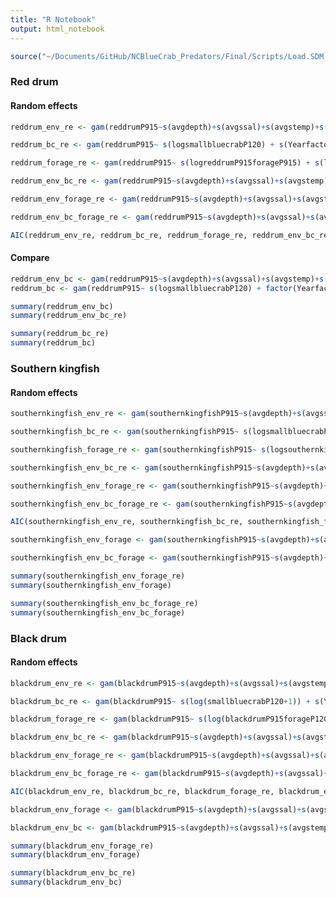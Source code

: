 ```yaml
---
title: "R Notebook"
output: html_notebook
---
```


```r
source("~/Documents/GitHub/NCBlueCrab_Predators/Final/Scripts/Load.SDM.Final.R")
```

### Red drum

#### Random effects
```r
reddrum_env_re <- gam(reddrumP915~s(avgdepth)+s(avgssal)+s(avgstemp)+s(avgsdo)+s(NoFishRest)+ s(Yearfactor, bs = "re"), family= tw(), data=df_CPUE_length_wide_both)

reddrum_bc_re <- gam(reddrumP915~ s(logsmallbluecrabP120) + s(Yearfactor, bs = "re"), family= tw(), data=df_CPUE_length_wide_both)

reddrum_forage_re <- gam(reddrumP915~ s(logreddrumP915forageP915) + s(logreddrumP915forageP120) + s(Yearfactor, bs = "re"), family= tw(), data=df_CPUE_length_wide_both)

reddrum_env_bc_re <- gam(reddrumP915~s(avgdepth)+s(avgssal)+s(avgstemp)+s(avgsdo)+s(NoFishRest)+ s(Yearfactor, bs = "re") + s(logsmallbluecrabP120), family= tw(), data=df_CPUE_length_wide_both)

reddrum_env_forage_re <- gam(reddrumP915~s(avgdepth)+s(avgssal)+s(avgstemp)+s(avgsdo)+s(NoFishRest)+ s(Yearfactor, bs = "re") + s(logreddrumP915forageP915+1) + s(logreddrumP915forageP120+1), family= tw(), data=df_CPUE_length_wide_both)

reddrum_env_bc_forage_re <- gam(reddrumP915~s(avgdepth)+s(avgssal)+s(avgstemp) + s(avgsdo)+s(NoFishRest)+ s(Yearfactor, bs = "re") + s(logreddrumP915forageP120+1) + s(logreddrumP915forageP915+1) + s(logsmallbluecrabP120+1), family= tw(),  data=df_CPUE_length_wide_both)

AIC(reddrum_env_re, reddrum_bc_re, reddrum_forage_re, reddrum_env_bc_re, reddrum_env_forage_re, reddrum_env_bc_forage_re) %>% arrange(AIC)
```

#### Compare 
```r
reddrum_env_bc <- gam(reddrumP915~s(avgdepth)+s(avgssal)+s(avgstemp)+s(avgsdo)+s(NoFishRest)+factor(Yearfactor) + s(logsmallbluecrabP120), family= tw(), data=df_CPUE_length_wide_both)
reddrum_bc <- gam(reddrumP915~ s(logsmallbluecrabP120) + factor(Yearfactor), family= tw(), data=df_CPUE_length_wide_both)

summary(reddrum_env_bc)
summary(reddrum_env_bc_re)

summary(reddrum_bc_re)
summary(reddrum_bc)
```

### Southern kingfish

#### Random effects
```r
southernkingfish_env_re <- gam(southernkingfishP915~s(avgdepth)+s(avgssal)+s(avgstemp)+s(avgsdo)+s(NoFishRest)+ s(Yearfactor, bs = "re"), family= tw(), data=df_CPUE_length_wide_both)

southernkingfish_bc_re <- gam(southernkingfishP915~ s(logsmallbluecrabP120) + s(Yearfactor, bs = "re"), family= tw(), data=df_CPUE_length_wide_both)

southernkingfish_forage_re <- gam(southernkingfishP915~ s(logsouthernkingfishP915forageP915) + s(logsouthernkingfishP915forageP120) + s(Yearfactor, bs = "re"), family= tw(), data=df_CPUE_length_wide_both)

southernkingfish_env_bc_re <- gam(southernkingfishP915~s(avgdepth)+s(avgssal)+s(avgstemp)+s(avgsdo)+s(NoFishRest)+ s(Yearfactor, bs = "re") + s(logsmallbluecrabP120), family= tw(), data=df_CPUE_length_wide_both)

southernkingfish_env_forage_re <- gam(southernkingfishP915~s(avgdepth)+s(avgssal)+s(avgstemp)+s(avgsdo)+s(NoFishRest)+ s(Yearfactor, bs = "re") + s(logsouthernkingfishP915forageP915) + s(logsouthernkingfishP915forageP120), family= tw(), data=df_CPUE_length_wide_both)

southernkingfish_env_bc_forage_re <- gam(southernkingfishP915~s(avgdepth)+s(avgssal)+s(avgstemp) + s(avgsdo)+s(NoFishRest)+ s(Yearfactor, bs = "re")+ s(logsouthernkingfishP915forageP120) + s(logsouthernkingfishP915forageP915) + s(logsmallbluecrabP120), family= tw(),  data=df_CPUE_length_wide_both)

AIC(southernkingfish_env_re, southernkingfish_bc_re, southernkingfish_forage_re, southernkingfish_env_bc_re, southernkingfish_env_forage_re, southernkingfish_env_bc_forage_re) %>% arrange(AIC)
```

```r
southernkingfish_env_forage <- gam(southernkingfishP915~s(avgdepth)+s(avgssal)+s(avgstemp)+s(avgsdo)+s(NoFishRest)+factor(Yearfactor) + s(logsouthernkingfishP915forageP915) + s(logsouthernkingfishP915forageP120), family= tw(), data=df_CPUE_length_wide_both)

southernkingfish_env_bc_forage <- gam(southernkingfishP915~s(avgdepth)+s(avgssal)+s(avgstemp) + s(avgsdo)+s(NoFishRest)+factor(Yearfactor) + s(logsouthernkingfishP915forageP120) + s(logsouthernkingfishP915forageP915) + s(logsmallbluecrabP120), family= tw(),  data=df_CPUE_length_wide_both)

summary(southernkingfish_env_forage_re)
summary(southernkingfish_env_forage)

summary(southernkingfish_env_bc_forage_re)
summary(southernkingfish_env_bc_forage)
```

### Black drum

#### Random effects
```r
blackdrum_env_re <- gam(blackdrumP915~s(avgdepth)+s(avgssal)+s(avgstemp)+s(avgsdo)+s(NoFishRest)+ s(Yearfactor, bs = "re"), family= tw(), data=df_CPUE_length_wide_both)

blackdrum_bc_re <- gam(blackdrumP915~ s(log(smallbluecrabP120+1)) + s(Yearfactor, bs = "re"), family= tw(), data=df_CPUE_length_wide_both)

blackdrum_forage_re <- gam(blackdrumP915~ s(log(blackdrumP915forageP120+1)) + s(Yearfactor, bs = "re"), family= tw(), data=df_CPUE_length_wide_both)

blackdrum_env_bc_re <- gam(blackdrumP915~s(avgdepth)+s(avgssal)+s(avgstemp)+s(avgsdo)+s(NoFishRest)+ s(Yearfactor, bs = "re")+ s(log(smallbluecrabP120+1)), family= tw(), data=df_CPUE_length_wide_both)

blackdrum_env_forage_re <- gam(blackdrumP915~s(avgdepth)+s(avgssal)+s(avgstemp)+s(avgsdo)+s(NoFishRest)+ s(Yearfactor, bs = "re") + s(log(blackdrumP915forageP120+1)), family= tw(), data=df_CPUE_length_wide_both)

blackdrum_env_bc_forage_re <- gam(blackdrumP915~s(avgdepth)+s(avgssal)+s(avgstemp) + s(avgsdo)+s(NoFishRest)+ s(Yearfactor, bs = "re") + s(log(blackdrumP915forageP120+1)) + s(log(smallbluecrabP120+1)), family= tw(),  data=df_CPUE_length_wide_both)

AIC(blackdrum_env_re, blackdrum_bc_re, blackdrum_forage_re, blackdrum_env_bc_re, blackdrum_env_forage_re, blackdrum_env_bc_forage_re) %>% arrange(AIC)
```

```r
blackdrum_env_forage <- gam(blackdrumP915~s(avgdepth)+s(avgssal)+s(avgstemp)+s(avgsdo)+s(NoFishRest)+factor(Yearfactor) + s(log(blackdrumP915forageP120+1)), family= tw(), data=df_CPUE_length_wide_both)

blackdrum_env_bc <- gam(blackdrumP915~s(avgdepth)+s(avgssal)+s(avgstemp)+s(avgsdo)+s(NoFishRest)+factor(Yearfactor) + s(log(smallbluecrabP120+1)), family= tw(), data=df_CPUE_length_wide_both)

summary(blackdrum_env_forage_re)
summary(blackdrum_env_forage)

summary(blackdrum_env_bc_re)
summary(blackdrum_env_bc)
```


